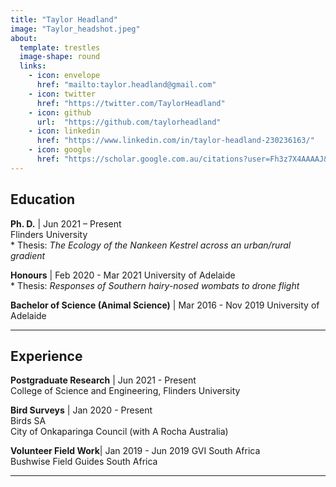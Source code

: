 ```yaml
---
title: "Taylor Headland"
image: "Taylor_headshot.jpeg"
about: 
  template: trestles
  image-shape: round
  links: 
    - icon: envelope
      href: "mailto:taylor.headland@gmail.com"
    - icon: twitter
      href: "https://twitter.com/TaylorHeadland"
    - icon: github
      url:  "https://github.com/taylorheadland"
    - icon: linkedin
      href: "https://www.linkedin.com/in/taylor-headland-230236163/"
    - icon: google
      href: "https://scholar.google.com.au/citations?user=Fh3z7X4AAAAJ&hl=en"
---
```


::: {#hero-heading}
::: column-body-outset
## Education

**Ph. D.** \| Jun 2021 -- Present\
Flinders University\
\* Thesis: *The Ecology of the Nankeen Kestrel across an urban/rural gradient*

**Honours** \| Feb 2020 - Mar 2021
University of Adelaide\
\* Thesis: *Responses of Southern hairy-nosed wombats to drone flight*

**Bachelor of Science (Animal Science)** \| Mar 2016 - Nov 2019
University of Adelaide\

------------------------------------------------------------------------

## Experience

**Postgraduate Research** \| Jun 2021 - Present\
College of Science and Engineering, Flinders University

**Bird Surveys** \| Jan 2020 - Present\
Birds SA\
City of Onkaparinga Council (with A Rocha Australia)\

**Volunteer Field Work**| Jan 2019 - Jun 2019
GVI South Africa\
Bushwise Field Guides South Africa\

:::
:::

------------------------------------------------------------------------
